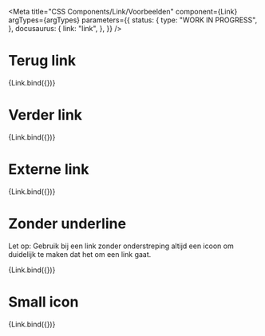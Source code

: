 
<Meta
  title="CSS Components/Link/Voorbeelden"
  component={Link}
  argTypes={argTypes}
  parameters={{
    status: {
      type: "WORK IN PROGRESS",
    },
    docusaurus: {
      link: "link",
    },
  }}
/>

# Terug link

<Canvas>
  <Story
    name="Terug link"
    args={{ ...defaultArgs, content: "Terug", icon: "terug", showIcon: "before", iconAriaLabel: "Ga terug" }}
  >
    {Link.bind({})}
  </Story>
</Canvas>

# Verder link

<Canvas>
  <Story
    name="Verder link"
    args={{
      ...defaultArgs,
      content: "Verder",
      icon: "pijl-naar-rechts",
      showIcon: "after",
      iconAriaLabel: "Ga verder",
    }}
  >
    {Link.bind({})}
  </Story>
</Canvas>

# Externe link

<Canvas>
  <Story
    name="Externe link"
    args={{
      ...defaultArgs,
      content: "Externe link",
      icon: "pijl-naar-rechtsboven",
      showIcon: "after",
      iconAriaLabel: "Ga naar www.rvo.nl (externe link)",
    }}
  >
    {Link.bind({})}
  </Story>
</Canvas>

# Zonder underline

Let op: Gebruik bij een link zonder onderstreping altijd een icoon om duidelijk te maken dat het om een link gaat.

<Canvas>
  <Story
    name="Zonder underline"
    args={{
      ...defaultArgs,
      content: "Verder",
      icon: "pijl-naar-rechts",
      showIcon: "after",
      noUnderline: true,
      iconAriaLabel: "Ga verder",
    }}
  >
    {Link.bind({})}
  </Story>
</Canvas>

# Small icon

<Canvas>
  <Story
    name="Small icon"
    args={{
      ...defaultArgs,
      content: "Verder",
      icon: "pijl-naar-rechts",
      showIcon: "after",
      iconSize: "sm",
      iconAriaLabel: "Ga verder",
    }}
  >
    {Link.bind({})}
  </Story>
</Canvas>
